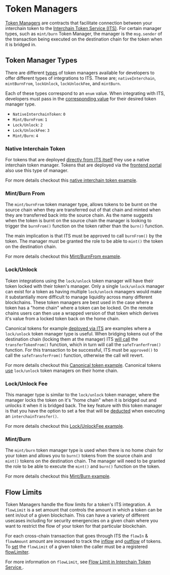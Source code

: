 # Token Managers

[Token Managers](https://github.com/axelarnetwork/interchain-token-service/blob/main/contracts/token-manager/TokenManager.sol#L22) are contracts that facilitate connection between your interchain token to the [Interchain Token Service (ITS)](https://github.com/axelarnetwork/interchain-token-service/blob/main/contracts/InterchainTokenService.sol). For certain manager types, such as `mint/burn` Token Manager, the manager is the `msg.sender` of the transaction being executed on the destination chain for the token when it is bridged in.

## Token Manager Types

There are different [types](https://github.com/axelarnetwork/interchain-token-service/blob/main/contracts/interfaces/ITokenManagerType.sol#L10) of token managers available for developers to offer different types of integrations to ITS. These are; `nativeInterchain`, `mintBurnFrom`, `lockUnlock`, `lockUnlockFee`, and `mintBurn`.

Each of these types correspond to an `enum` value. When integrating with ITS, developers must pass in the [corresponding value](https://github.com/axelarnetwork/interchain-token-service/blob/main/contracts/interfaces/ITokenManagerType.sol) for their desired token manager type.

- `NativeInterchainToken`: `0`
- `Mint/BurnFrom`: `1`
- `Lock/Unlock`: `2`
- `Lock/UnlockFee`: `3`
- `Mint/Burn`: `4`

### Native Interchain Token

For tokens that are deployed [directly from ITS itself](https://github.com/axelarnetwork/interchain-token-service/blob/main/contracts/InterchainTokenFactory.sol#L133) they use a native interchain token manager. Tokens that are deployed via the [frontend portal](/dev/send-tokens/interchain-tokens/no-code/) also use this type of manager.

For more details checkout this [native interchain token example](https://github.com/axelarnetwork/axelar-examples/tree/main/examples/evm/its-interchain-token).

### Mint/Burn From

The `mint/burnFrom` token manager type, allows tokens to be burnt on the source chain when they are transferred out of that chain and minted when they are transferred back into the source chain. As the name suggests when the token is burnt on the source chain the manager is looking to trigger the `burnFrom()` function on the token rather than the `burn()` function.

The main implication is that ITS must be approved to call `burnFrom()` by the token. The manager must be granted the role to be able to `mint()` the token on the destination chain.

For more details checkout this [Mint/BurnFrom example](https://github.com/axelarnetwork/axelar-examples/tree/main/examples/evm/its-mint-burn-from).

### Lock/Unlock

Token integrations using the `lock/unlock` token manager will have their token locked with their token's manager. Only a single `lock/unlock` manager can exist for a token as having multiple `lock/unlock` managers would make it substantially more difficult to manage liquidity across many different blockchains. These token managers are best used in the case where a token has a "home chain" where a token can be locked. On the remote chains users can then use a wrapped version of that token which derives it's value from a locked token back on the home chain.

Canonical tokens for example [deployed via ITS](https://github.com/axelarnetwork/interchain-token-service/blob/0dad750abe866ec8e77ea43a2d1563335d14bd32/contracts/InterchainTokenFactory.sol#L402) are examples where a `lock/unlock` token manager type is useful. When bridging tokens out of the destination chain (locking them at the manager) ITS [will call](https://github.com/axelarnetwork/interchain-token-service/blob/0dad750abe866ec8e77ea43a2d1563335d14bd32/contracts/TokenHandler.sol#L102) the `transferTokenFrom()` function, which in turn will call the `safeTranferFrom()` function. For this transaction to be successful, ITS must be `approved()` to call the `safeTransferFrom()` function, otherwise the call will revert.

For more details checkout this [Canonical token example](https://github.com/axelarnetwork/axelar-examples/tree/main/examples/evm/its-canonical-token). Canonical tokens [use](https://github.com/axelarnetwork/interchain-token-service/blob/main/contracts/InterchainTokenFactory.sol#L387) `lock/unlock` token managers on their home chain.

### Lock/Unlock Fee

This manager type is similar to the `lock/unlock` token manager, where the manager locks the token on it's "home chain" when it is bridged out and unlocks it when it is bridged back. The key feature with this token manager is that you have the option to set a fee that will be [deducted](https://github.com/axelarnetwork/interchain-token-service/blob/0dad750abe866ec8e77ea43a2d1563335d14bd32/contracts/TokenHandler.sol#L148) when executing an `interchainTransfer()`.

For more details checkout this [Lock/UnlockFee example](https://github.com/axelarnetwork/axelar-examples/tree/main/examples/evm/its-lock-unlock-fee).

### Mint/Burn

The `mint/burn` token manager type is used when there is no home chain for your token and allows you to `burn()` tokens from the source chain and `mint()` tokens on the destination chain. The manager will need to be granted the role to be able to execute the `mint()` and `burn()` function on the token.

For more details checkout this [Mint/Burn example](https://github.com/axelarnetwork/axelar-examples/tree/main/examples/evm/its-custom-token).

## Flow Limits

Token Managers handle the flow limits for a token's ITS integration. A `flowLimit` is a set amount that controls the amount in which a token can be sent in/out of a given blockchain. This can have a variety of different usecases including for security emergencies on a given chain where you want to restrict the flow of your token for that particular blockchain.

For each cross-chain transaction that goes through ITS the `flowIn` & `flowAmount` amount are increased to track the [inflow](https://github.com/axelarnetwork/interchain-token-service/blob/0dad750abe866ec8e77ea43a2d1563335d14bd32/contracts/TokenHandler.sol#L33) and [outflow](https://github.com/axelarnetwork/interchain-token-service/blob/0dad750abe866ec8e77ea43a2d1563335d14bd32/contracts/TokenHandler.sol#L67) of tokens. To [set](https://github.com/axelarnetwork/interchain-token-service/blob/main/contracts/token-manager/TokenManager.sol#L167) the `flowLimit` of a given token the caller must be a registered [flowLimiter](https://github.com/axelarnetwork/interchain-token-service/blob/main/contracts/utils/RolesConstants.sol#L13).

For more information on `flowLimit`, see [Flow Limit in Interchain Token Service
](/dev/send-tokens/interchain-tokens/flow-limit/).
